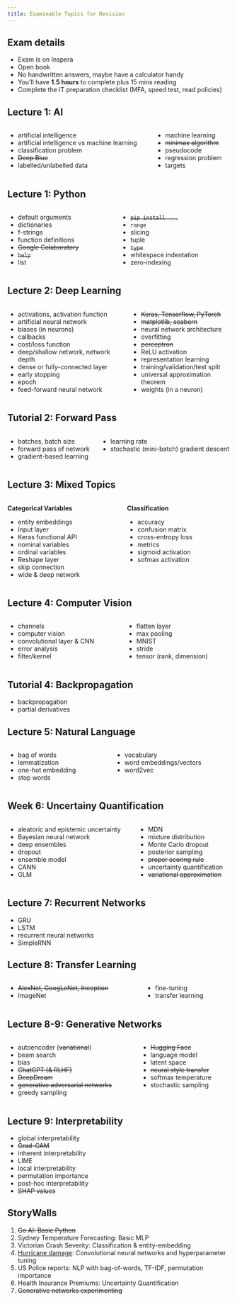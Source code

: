 ```yaml
---
title: Examinable Topics for Revision
---
```


## Exam details

- Exam is on Inspera
- Open book
- No handwritten answers, maybe have a calculator handy
- You'll have __1.5 hours__ to complete plus 15 mins reading
- Complete the IT preparation checklist (MFA, speed test, read policies)

## Lecture 1: AI

::: columns
::: column
- artificial intelligence
- artificial intelligence vs machine learning
- classification problem
- ~~Deep Blue~~
- labelled/unlabelled data
:::
::: column
- machine learning
- ~~minimax algorithm~~
- pseudocode
- regression problem
- targets
:::
:::

## Lecture 1: Python

::: columns
::: column

- default arguments
- dictionaries
- f-strings
- function definitions
- ~~Google Colaboratory~~
- ~~`help`~~
- list
:::
::: column
- ~~`pip install ...`~~
- `range`
- slicing
- tuple
- ~~`type`~~
- whitespace indentation
- zero-indexing
:::
:::

## Lecture 2: Deep Learning {.smaller}

::: columns
::: column
- activations, activation function
- artificial neural network
- biases (in neurons)
- callbacks
- cost/loss function
- deep/shallow network, network depth
- dense or fully-connected layer
- early stopping
- epoch
- feed-forward neural network
:::
::: column
- ~~Keras, Tensorflow, PyTorch~~
- ~~matplotlib, seaborn~~
- neural network architecture
- overfitting
- ~~perceptron~~
- ReLU activation
- representation learning
- training/validation/test split
- universal approximation theorem
- weights (in a neuron)
:::
:::

## Tutorial 2: Forward Pass

::: columns
::: column
- batches, batch size
- forward pass of network
- gradient-based learning
:::
::: column
- learning rate
- stochastic (mini-batch) gradient descent
:::
:::

## Lecture 3: Mixed Topics

::: columns
:::: column
**Categorical Variables**

- entity embeddings
- Input layer
- Keras functional API
- nominal variables
- ordinal variables
- Reshape layer
- skip connection
- wide & deep network
::::
:::: column
**Classification**

- accuracy
- confusion matrix
- cross-entropy loss
- metrics
- sigmoid activation
- sofmax activation
::::
:::

## Lecture 4: Computer Vision

::: columns
::: column
- channels
- computer vision
- convolutional layer & CNN
- error analysis
- filter/kernel
:::
::: column
- flatten layer
- max pooling
- MNIST
- stride
- tensor (rank, dimension)
:::
:::

## Tutorial 4: Backpropagation

- backpropagation
- partial derivatives

## Lecture 5: Natural Language

::: columns
:::: column
- bag of words
- lemmatization
- one-hot embedding
- stop words
::::
:::: column
- vocabulary
- word embeddings/vectors
- word2vec
::::
:::

## Week 6: Uncertainy Quantification

::: columns
::: column
- aleatoric and epistemic uncertainty
- Bayesian neural network
- deep ensembles
- dropout
- ensemble model
- CANN
- GLM
:::
::: column
- MDN
- mixture distribution
- Monte Carlo dropout
- posterior sampling
- ~~proper scoring rule~~
- uncertainty quantification
- ~~variational approximation~~
:::
:::

## Lecture 7: Recurrent Networks

- GRU
- LSTM
- recurrent neural networks
- SimpleRNN

## Lecture 8: Transfer Learning

::: columns
:::: column
- ~~AlexNet, GoogLeNet, Inception~~
- ImageNet
::::
:::: column
- fine-tuning
- transfer learning
::::
:::

## Lecture 8-9: Generative Networks

::: columns
:::: column
- autoencoder (~~variational~~)
- beam search
- bias
- ~~ChatGPT (& RLHF)~~
- ~~DeepDream~~
- ~~generative adversarial networks~~
- greedy sampling
::::
:::: column
- ~~Hugging Face~~
- language model
- latent space
- ~~neural style transfer~~
- softmax temperature
- stochastic sampling
::::
:::

## Lecture 9: Interpretability

- global interpretability
- ~~Grad-CAM~~
- inherent interpretability
- LIME
- local interpretability
- permutation importance
- post-hoc interpretability
- ~~SHAP values~~

## StoryWalls

1. ~~Go AI: Basic Python~~
2. Sydney Temperature Forecasting: Basic MLP
3. Victorian Crash Severity: Classification & entity-embedding
4. [Hurricane damage](https://colab.research.google.com/drive/1WX3UQ9pLfHYiUXZ8o5DcAOQj6-AGdo5M?usp=sharing): Convolutional neural networks and hyperparameter tuning
5. US Police reports: NLP with bag-of-words, TF-IDF, permutation importance
6. Health Insurance Premiums: Uncertainty Quantification
7. ~~Generative networks experimenting~~


<script defer>
    // Remove the highlight.js class for the 'compile', 'min', 'max'
    // as there's a bug where they are treated like the Python built-in
    // global functions but we only ever see it as methods like
    // 'model.compile()' or 'predictions.max()'
    buggyBuiltIns = ["abs", "compile", "eval", "min", "max", "round", "sum"];

    document.querySelectorAll('.bu').forEach((elem) => {
        if (buggyBuiltIns.includes(elem.innerHTML)) {
            elem.classList.remove('bu');
        }
    })

    var registerRevealCallbacks = function() {
        Reveal.on('overviewshown', event => {
            document.querySelector(".line.right").hidden = true;
        });
        Reveal.on('overviewhidden', event => {
            document.querySelector(".line.right").hidden = false;
        });
    };
</script>
